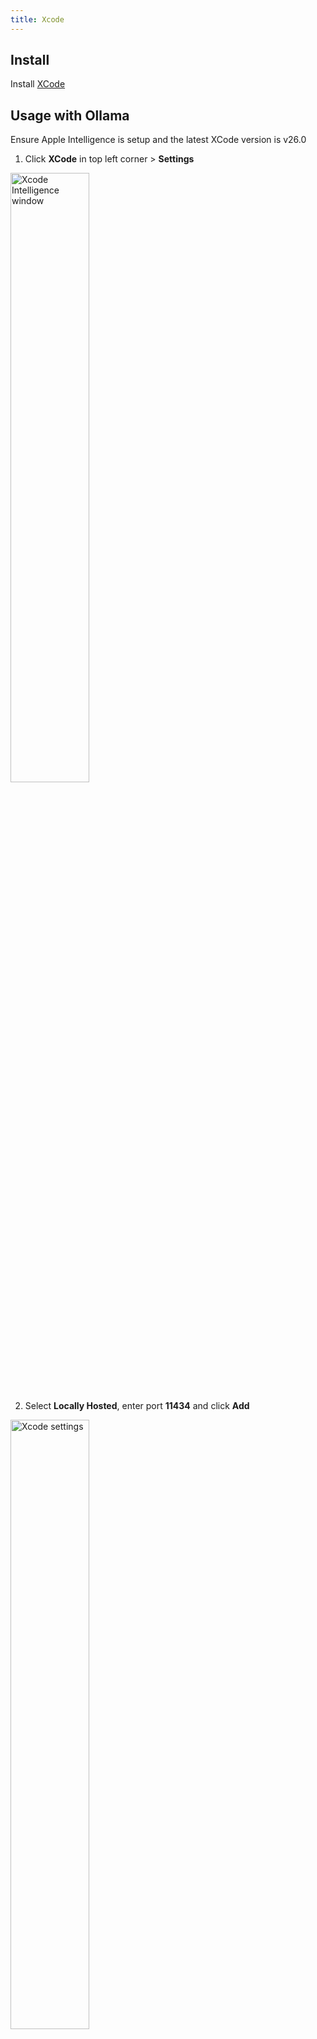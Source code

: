 ```yaml
---
title: Xcode 
---
```


## Install

Install [XCode](https://developer.apple.com/xcode/)


## Usage with Ollama 
<Note> Ensure Apple Intelligence is setup and the latest XCode version is v26.0 </Note>

1. Click **XCode** in top left corner > **Settings** 
<div style={{ display: 'flex', justifyContent: 'center' }}>
  <img 
    src="/images/xcode-intelligence-window.png" 
    alt="Xcode Intelligence window"
    width="50%"
  />
</div>

2. Select **Locally Hosted**, enter port **11434** and click **Add**
<div style={{ display: 'flex', justifyContent: 'center' }}>
  <img 
    src="/images/xcode-locally-hosted.png" 
    alt="Xcode settings"
    width="50%"
  />
</div>

3. Select the **star icon** on the top left corner and click the **dropdown**
<div style={{ display: 'flex', justifyContent: 'center' }}>
  <img 
    src="/images/xcode-chat-icon.png" 
    alt="Xcode settings"
    width="50%"
  />
</div>
4. Click **My Account** and select your desired model


## Connecting to ollama.com directly
1. Create an [API key](https://ollama.com/settings/keys) from ollama.com 
2. Select **Internet Hosted** and enter URL as `https://ollama.com`  
3. Enter your **Ollama API Key** and click **Add** 